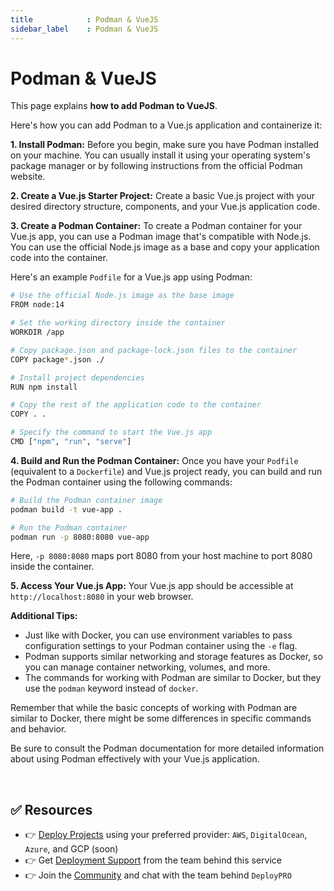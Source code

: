 ```yaml
---
title            : Podman & VueJS
sidebar_label    : Podman & VueJS
---
```


# Podman & VueJS

This page explains **how to add Podman to VueJS**. 

Here's how you can add Podman to a Vue.js application and containerize it:

**1. Install Podman:**
Before you begin, make sure you have Podman installed on your machine. You can usually install it using your operating system's package manager or by following instructions from the official Podman website.

**2. Create a Vue.js Starter Project:**
Create a basic Vue.js project with your desired directory structure, components, and your Vue.js application code.

**3. Create a Podman Container:**
To create a Podman container for your Vue.js app, you can use a Podman image that's compatible with Node.js. You can use the official Node.js image as a base and copy your application code into the container.

Here's an example `Podfile` for a Vue.js app using Podman:

```bash
# Use the official Node.js image as the base image
FROM node:14

# Set the working directory inside the container
WORKDIR /app

# Copy package.json and package-lock.json files to the container
COPY package*.json ./

# Install project dependencies
RUN npm install

# Copy the rest of the application code to the container
COPY . .

# Specify the command to start the Vue.js app
CMD ["npm", "run", "serve"]
```

**4. Build and Run the Podman Container:**
Once you have your `Podfile` (equivalent to a `Dockerfile`) and Vue.js project ready, you can build and run the Podman container using the following commands:

```bash
# Build the Podman container image
podman build -t vue-app .

# Run the Podman container
podman run -p 8080:8080 vue-app
```

Here, `-p 8080:8080` maps port 8080 from your host machine to port 8080 inside the container.

**5. Access Your Vue.js App:**
Your Vue.js app should be accessible at `http://localhost:8080` in your web browser.

**Additional Tips:**

- Just like with Docker, you can use environment variables to pass configuration settings to your Podman container using the `-e` flag.
- Podman supports similar networking and storage features as Docker, so you can manage container networking, volumes, and more.
- The commands for working with Podman are similar to Docker, but they use the `podman` keyword instead of `docker`.

Remember that while the basic concepts of working with Podman are similar to Docker, there might be some differences in specific commands and behavior. 

Be sure to consult the Podman documentation for more detailed information about using Podman effectively with your Vue.js application.

<br />

## ✅ Resources

- 👉 [Deploy Projects](https://deploypro.dev/) using your preferred provider: `AWS`, `DigitalOcean`, `Azure`, and GCP (soon)
- 👉 Get [Deployment Support](https://deploypro.dev/support/) from the team behind this service
- 👉 Join the [Community](https://discord.gg/qQhjQZhnur) and chat with the team behind `DeployPRO`
